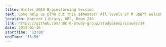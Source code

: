 ```yaml
---
title: Winter 2019 Brainstorming Session
text: Come help us plan out this semester! All levels of R users welcome!
location: Koerner Library, UBC, Room 216
link: https://github.com/UBC-R-Study-group/studyGroup/issues/24
date: 2019-01-16
startTime: '13:00'
endTime: '13:50'
---
```

